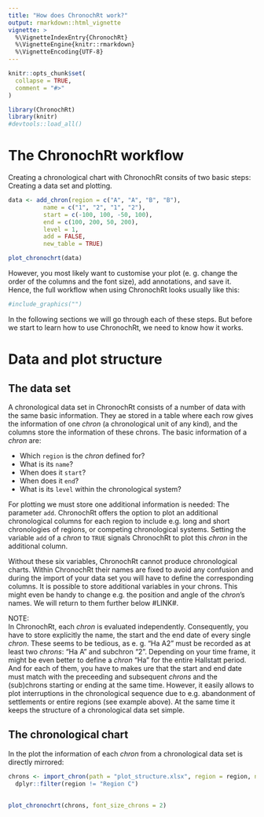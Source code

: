 ```yaml
---
title: "How does ChronochRt work?"
output: rmarkdown::html_vignette
vignette: >
  %\VignetteIndexEntry{ChronochRt}
  %\VignetteEngine{knitr::rmarkdown}
  %\VignetteEncoding{UTF-8}
---
```


```r
knitr::opts_chunk$set(
  collapse = TRUE,
  comment = "#>"
)

library(ChronochRt)
library(knitr)
#devtools::load_all()
```


# The ChronochRt workflow

Creating a chronological chart with ChronochRt consits of two basic steps: Creating a data set and plotting. 

```r
data <- add_chron(region = c("A", "A", "B", "B"), 
          name = c("1", "2", "1", "2"), 
          start = c(-100, 100, -50, 100), 
          end = c(100, 200, 50, 200), 
          level = 1,
          add = FALSE,
          new_table = TRUE)

plot_chronochrt(data)

```


However, you most likely want to customise your plot (e. g. change the order of the columns and the font size), add annotations, and save it. Hence, the full workflow when using ChronochRt looks usually like this: 

```r

#include_graphics("")
```

In the following sections we will go through each of these steps. But before we start to learn how to use ChronochRt, we need to know how it works. 


# Data and plot structure

## The data set 
A chronological data set in ChronochRt consists of a number of data with the same basic information. They ae stored in a table where each row gives the information of one _chron_ (a chronological unit of any kind), and the columns store the information of these chrons. The basic information of a _chron_ are:  

* Which `region` is the _chron_ defined for?
* What is its `name`? 
* When does it `start`? 
* When does it `end`?
* What is its `level` within the chronological system?

For plotting we must store one additional information is needed: The parameter `add`. ChronochRt offers the option to plot an additional chronological columns for each region to include e.g. long and short chronologies of regions, or competing chronological systems. Setting the variable `add` of a _chron_ to `TRUE` signals ChronochRt to plot this _chron_ in the additional column.  

Without these six variables, ChronochRt cannot produce chronological charts. Within ChronochRt their names are fixed to avoid any confusion and during the import of your data set you will have to define the corresponding columns. It is possible to store additional variables in your chrons. This might even be handy to change e.g. the position and angle of the _chron_'s names. We will return to them further below #LINK#. 

NOTE:  
In ChronochRt, each _chron_ is evaluated independently. Consequently, you have to store explicitly the name, the start and the end date of every single _chron_. These seems to be tedious, as e. g. "Ha A2" must be recorded as at least two _chrons_: "Ha A" and subchron "2". Depending on your time frame, it might be even better to define a _chron_ "Ha" for the entire Hallstatt period. And for each of them, you have to makes ure that the start and end date must match with the preceeding and subsequent _chrons_ and the (sub)chrons starting or ending at the same time. However, it easily allows to plot interruptions in the chronological sequence due to e.g. abandonment of settlements or entire regions (see example above). At the same time it keeps the structure of a chronological data set simple. 


## The chronological chart

In the plot the information of each _chron_ from a chronological data set is directly mirrored: 

```r

chrons <- import_chron(path = "plot_structure.xlsx", region = region, name = name, start = start, end = end, level = level, add = add, range = readxl::cell_cols("A:F")) %>% 
  dplyr::filter(region != "Region C")
  
  
plot_chronochrt(chrons, font_size_chrons = 2)

```

